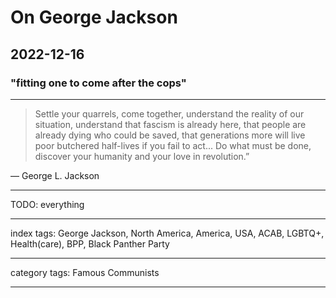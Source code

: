 # On George Jackson

## 2022-12-16

### "fitting one to come after the cops"

---

> Settle your quarrels, come together, understand the reality of our situation, understand that fascism is already here, that people are already dying who could be saved, that generations more will live poor butchered half-lives if you fail to act... Do what must be done, discover your humanity and your love in revolution.”

— George L. Jackson

---

TODO: everything

---

index tags: George Jackson, North America, America, USA, ACAB, LGBTQ+, Health(care), BPP, Black Panther Party

---

category tags: Famous Communists

---
